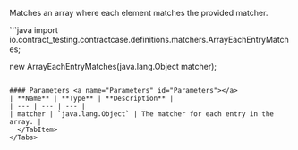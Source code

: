 

Matches an array where each element matches the provided matcher.

<Tabs groupId="language">
  <TabItem value="java" label="Java">
```java
import io.contract_testing.contractcase.definitions.matchers.ArrayEachEntryMatches;

new ArrayEachEntryMatches(java.lang.Object matcher);
```

#### Parameters <a name="Parameters" id="Parameters"></a>
| **Name** | **Type** | **Description** |
| --- | --- | --- |
| matcher | `java.lang.Object` | The matcher for each entry in the array. |
  </TabItem>
</Tabs>
